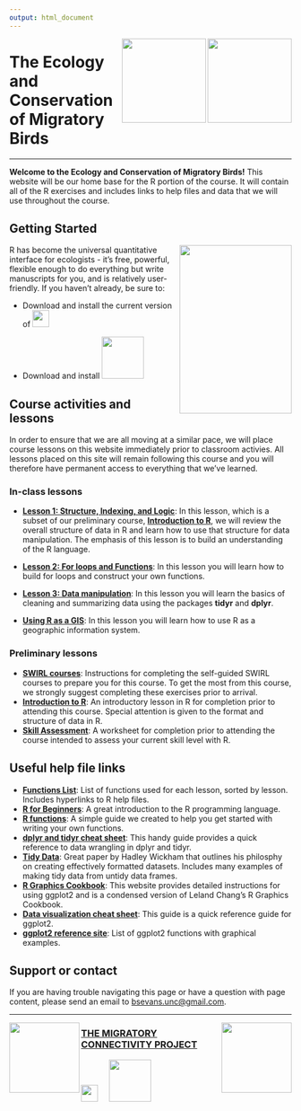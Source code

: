 ```yaml
---
output: html_document
---
```

<img align = "right" src="https://upload.wikimedia.org/wikipedia/en/thumb/e/e3/GMU_logo.svg/1280px-GMU_logo.svg.png" height="150px" width = "150px"/>
    
  <img align = "right" src="https://upload.wikimedia.org/wikipedia/en/6/6a/Smithsonian_Conservation_Biology_Institute_logo.png" height="150px" width = "150px"/>
  

# The Ecology and Conservation of Migratory Birds
  
----
  
**Welcome to the Ecology and Conservation of Migratory Birds!** This website will be our home base for the R portion of the course. It will contain all of the R exercises and includes links to help files and data that we will use throughout the course.


## Getting Started

  <img align = "right" src="https://avatars0.githubusercontent.com/u/5629668?v=3&s=460" height="300px" width = "200px"/>

R has become the universal quantitative interface for ecologists - it's free, powerful, flexible enough to do everything but write manuscripts for you, and is relatively user-friendly. If you haven't already, be sure to:

* Download and install the current version of [<img src = "http://rhrv.r-forge.r-project.org/css/images/R.png" height="30px" width = "30px"/>](https://www.r-project.org/)

* Download and install [<img src = "https://www.rstudio.com/wp-content/uploads/2014/03/blue-250.png" height="75px" width = "75px"/>](https://www.rstudio.com/products/rstudio/download/)

## Course activities and lessons
In order to ensure that we are all moving at a similar pace, we will place course lessons on this website immediately prior to classroom activies. All lessons placed on this site will remain following this course and you will therefore have permanent access to everything that we've learned.

### In-class lessons

* [**Lesson 1: Structure, Indexing, and Logic**](http://scbi-migbirds.github.io/structureIndexingAndLogic.html): In this lesson, which is a subset of our preliminary course, [**Introduction to R**](http://scbi-migbirds.github.io/IntroductionToR.html), we will review the overall structure of data in R and learn how to use that structure for data manipulation. The emphasis of this lesson is to build an understanding of the R language.

* [**Lesson 2: For loops and Functions**](http://scbi-migbirds.github.io/ForLoopsAndFunctions.html): In this lesson you will learn how to build for loops and construct your own functions.

* [**Lesson 3: Data manipulation**](http://scbi-migbirds.github.io/dataManipulation.html): In this lesson you will learn the basics of cleaning and summarizing data using the packages **tidyr** and **dplyr**.    

* [**Using R as a GIS**](http://scbi-migbirds.github.io/gisInR.html): In this lesson you will learn how to use R as a geographic information system.

### Preliminary lessons

* [**SWIRL courses**](http://scbi-migbirds.github.io/swirlCourses.html): Instructions for completing the self-guided SWIRL courses to prepare you for this course. To get the most from this course, we strongly suggest completing these exercises prior to arrival. 
* [**Introduction to R**](http://scbi-migbirds.github.io/IntroductionToR.html): An introductory lesson in R for completion prior to attending this course. Special attention is given to the format and structure of data in R.
* [**Skill Assessment**](http://scbi-migbirds.github.io/skillAssessmentMigBirds.html): A worksheet for completion prior to attending the course intended to assess your current skill level with R.

## Useful help file links

* [**Functions List**](http://scbi-migbirds.github.io/Functions.html): List of functions used for each lesson, sorted by lesson. Includes hyperlinks to R help files.
* [**R for Beginners**](https://cran.r-project.org/doc/contrib/Paradis-rdebuts_en.pdf): A great introduction to the R programming language.
* [**R functions**](http://scbi-migbirds.github.io/writingFunctions.html): A simple guide we created to help you get started with writing your own functions.
* [**dplyr and tidyr cheat sheet**](https://www.rstudio.com/wp-content/uploads/2015/02/data-wrangling-cheatsheet.pdf): This handy guide provides a quick reference to data wrangling in dplyr and tidyr.
* [**Tidy Data**](http://www.jstatsoft.org/v59/i10/paper): Great paper by Hadley Wickham that outlines his philosphy on creating effectively formatted datasets. Includes many examples of making tidy data from untidy data frames.
* [**R Graphics Cookbook**](http://www.cookbook-r.com/Graphs/): This website provides detailed instructions for using ggplot2 and is a condensed version of Leland Chang's R Graphics Cookbook.
* [**Data visualization cheat sheet**](https://www.rstudio.com/wp-content/uploads/2015/03/ggplot2-cheatsheet.pdf): This guide is a quick reference guide for ggplot2.
* [**ggplot2 reference site**](http://docs.ggplot2.org/current/): List of ggplot2 functions with graphical examples.




## Support or contact

If you are having trouble navigating this page or have a question with page content, please send an email to <bsevans.unc@gmail.com>.

----

<img align = "right" src="https://upload.wikimedia.org/wikipedia/commons/thumb/e/e0/Git-logo.svg/512px-Git-logo.svg.png" height="125px" width = "125px"/>

<img align = "left" src="http://new.migratoryconnectivityproject.org/wp-content/themes//greenearth/images/bb-logo3.png" height="125px" width = "125px"/> 

### [**THE MIGRATORY<br> CONNECTIVITY PROJECT**](http://www.migratoryconnectivityproject.org/)

<img src="http://vector-magz.com/wp-content/uploads/2013/09/smithsonian-logo-vector.png" height="30px" width = "30px"/>&nbsp;&nbsp;&nbsp;&nbsp;&nbsp;<img src="https://upload.wikimedia.org/wikipedia/commons/thumb/1/1c/USGS_logo_green.svg/2000px-USGS_logo_green.svg.png" height="75px" width = "75px"/> 
 

 





